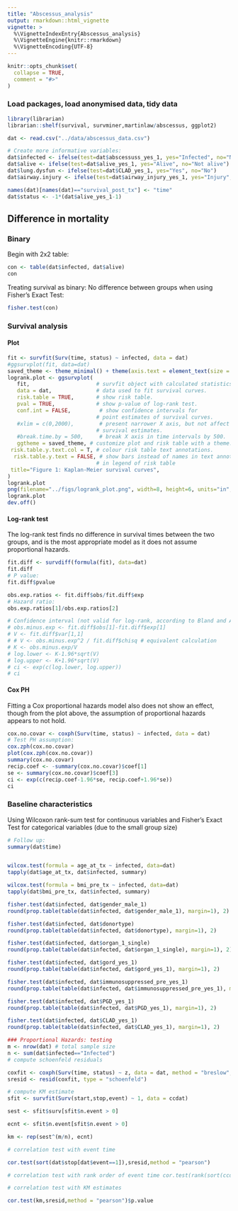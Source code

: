 ```yaml
---
title: "Abscessus_analysis"
output: rmarkdown::html_vignette
vignette: >
  %\VignetteIndexEntry{Abscessus_analysis}
  %\VignetteEngine{knitr::rmarkdown}
  %\VignetteEncoding{UTF-8}
---
```


```r
knitr::opts_chunk$set(
  collapse = TRUE,
  comment = "#>"
)
```

### Load packages, load anonymised data, tidy data

```r
library(librarian)
librarian::shelf(survival, survminer,martinlaw/abscessus, ggplot2)

dat <- read.csv("../data/abscessus_data.csv")

# Create more informative variables:
dat$infected <- ifelse(test=dat$abscessuss_yes_1, yes="Infected", no="Not infected")
dat$alive <- ifelse(test=dat$alive_yes_1, yes="Alive", no="Not alive")
dat$lung.dysfun <- ifelse(test=dat$CLAD_yes_1, yes="Yes", no="No")
dat$airway.injury <- ifelse(test=dat$airway_injury_yes_1, yes="Injury", no="No Injury")

names(dat)[names(dat)=="survival_post_tx"] <- "time"
dat$status <- -1*(dat$alive_yes_1-1)
```

## Difference in mortality
### Binary
Begin with 2x2 table:
```r
con <- table(dat$infected, dat$alive)
con
```

Treating survival as binary: No difference between groups when using Fisher's Exact Test:

```r
fisher.test(con) 
```

### Survival analysis
#### Plot
```r
fit <- survfit(Surv(time, status) ~ infected, data = dat)
#ggsurvplot(fit, data=dat)
saved_theme <- theme_minimal() + theme(axis.text = element_text(size = 10))
logrank.plot <- ggsurvplot(
   fit,                     # survfit object with calculated statistics.
   data = dat,              # data used to fit survival curves. 
   risk.table = TRUE,       # show risk table.
   pval = TRUE,             # show p-value of log-rank test.
   conf.int = FALSE,         # show confidence intervals for 
                            # point estimates of survival curves.
   #xlim = c(0,2000),        # present narrower X axis, but not affect
                            # survival estimates.
   #break.time.by = 500,     # break X axis in time intervals by 500.
   ggtheme = saved_theme, # customize plot and risk table with a theme.
 risk.table.y.text.col = T, # colour risk table text annotations.
  risk.table.y.text = FALSE, # show bars instead of names in text annotations
                            # in legend of risk table
 title="Figure 1: Kaplan-Meier survival curves",
)
logrank.plot
png(filename="../figs/logrank_plot.png", width=8, height=6, units="in", res=300)
logrank.plot
dev.off()
```

#### Log-rank test
The log-rank test finds no difference in survival times between the two groups, and is the most appropriate model as it does not assume proportional hazards.
```r
fit.diff <- survdiff(formula(fit), data=dat)
fit.diff
# P value:
fit.diff$pvalue

obs.exp.ratios <- fit.diff$obs/fit.diff$exp
# Hazard ratio:
obs.exp.ratios[1]/obs.exp.ratios[2]

# Confidence interval (not valid for log-rank, according to Bland and Altman)
# obs.minus.exp <- fit.diff$obs[1]-fit.diff$exp[1]
# V <- fit.diff$var[1,1]
# # V <- obs.minus.exp^2 / fit.diff$chisq # equivalent calculation
# K <- obs.minus.exp/V
# log.lower <- K-1.96*sqrt(V)
# log.upper <- K+1.96*sqrt(V)
# ci <- exp(c(log.lower, log.upper))
# ci
```
#### Cox PH
Fitting a Cox proportional hazards model also does not show an effect, though from the plot above, the assumption of proportional hazards appears to not hold.
```r
cox.no.covar <- coxph(Surv(time, status) ~ infected, data = dat)
# Test PH assumption:
cox.zph(cox.no.covar)
plot(cox.zph(cox.no.covar))
summary(cox.no.covar)
recip.coef <- -summary(cox.no.covar)$coef[1]
se <- summary(cox.no.covar)$coef[3]
ci <- exp(c(recip.coef-1.96*se, recip.coef+1.96*se))
ci
```

### Baseline characteristics
Using Wilcoxon rank-sum test for continuous variables and Fisher's Exact Test for categorical variables (due to the small group size)
```r
# Follow up:
summary(dat$time)


wilcox.test(formula = age_at_tx ~ infected, data=dat)
tapply(dat$age_at_tx, dat$infected, summary)

wilcox.test(formula = bmi_pre_tx ~ infected, data=dat)
tapply(dat$bmi_pre_tx, dat$infected, summary)

fisher.test(dat$infected, dat$gender_male_1)
round(prop.table(table(dat$infected, dat$gender_male_1), margin=1), 2)

fisher.test(dat$infected, dat$donortype)
round(prop.table(table(dat$infected, dat$donortype), margin=1), 2)

fisher.test(dat$infected, dat$organ_1_single)
round(prop.table(table(dat$infected, dat$organ_1_single), margin=1), 2)

fisher.test(dat$infected, dat$gord_yes_1)
round(prop.table(table(dat$infected, dat$gord_yes_1), margin=1), 2)

fisher.test(dat$infected, dat$immunosuppressed_pre_yes_1)
round(prop.table(table(dat$infected, dat$immunosuppressed_pre_yes_1), margin=1), 2)

fisher.test(dat$infected, dat$PGD_yes_1)
round(prop.table(table(dat$infected, dat$PGD_yes_1), margin=1), 2)

fisher.test(dat$infected, dat$CLAD_yes_1)
round(prop.table(table(dat$infected, dat$CLAD_yes_1), margin=1), 2)
```
```r
### Proportional Hazards: testing
m <- nrow(dat) # total sample size
n <- sum(dat$infected=="Infected")
# compute schoenfeld residuals

coxfit <- coxph(Surv(time, status) ~ z, data = dat, method = "breslow", robust = T)
sresid <- resid(coxfit, type = "schoenfeld")

# compute KM estimate
sfit <- survfit(Surv(start,stop,event) ~ 1, data = ccdat)

sest <- sfit$surv[sfit$n.event > 0]

ecnt <- sfit$n.event[sfit$n.event > 0]

km <- rep(sest^(m/n), ecnt)

# correlation test with event time

cor.test(sort(dat$stop[dat$event==1]),sresid,method = "pearson")

# correlation test with rank order of event time cor.test(rank(sort(ccdat$stop[ccdat$event==1])),sresid,method = "pearson”)

# correlation test with KM estimates

cor.test(km,sresid,method = "pearson")$p.value
```




